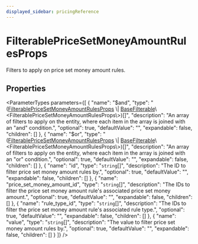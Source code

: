 ```yaml
---
displayed_sidebar: pricingReference
---
```



# FilterablePriceSetMoneyAmountRulesProps

Filters to apply on price set money amount rules.

## Properties

<ParameterTypes parameters={[
  {
    "name": "$and",
    "type": "([FilterablePriceSetMoneyAmountRulesProps](FilterablePriceSetMoneyAmountRulesProps.mdx) \\| [BaseFilterable](BaseFilterable.mdx)\\&#60;FilterablePriceSetMoneyAmountRulesProps\\&#62;)[]",
    "description": "An array of filters to apply on the entity, where each item in the array is joined with an \"and\" condition.",
    "optional": true,
    "defaultValue": "",
    "expandable": false,
    "children": []
  },
  {
    "name": "$or",
    "type": "([FilterablePriceSetMoneyAmountRulesProps](FilterablePriceSetMoneyAmountRulesProps.mdx) \\| [BaseFilterable](BaseFilterable.mdx)\\&#60;FilterablePriceSetMoneyAmountRulesProps\\&#62;)[]",
    "description": "An array of filters to apply on the entity, where each item in the array is joined with an \"or\" condition.",
    "optional": true,
    "defaultValue": "",
    "expandable": false,
    "children": []
  },
  {
    "name": "id",
    "type": "`string`[]",
    "description": "The ID to filter price set money amount rules by.",
    "optional": true,
    "defaultValue": "",
    "expandable": false,
    "children": []
  },
  {
    "name": "price_set_money_amount_id",
    "type": "`string`[]",
    "description": "The IDs to filter the price set money amount rule's associated price set money amount.",
    "optional": true,
    "defaultValue": "",
    "expandable": false,
    "children": []
  },
  {
    "name": "rule_type_id",
    "type": "`string`[]",
    "description": "The IDs to filter the price set money amount rule's associated rule type.",
    "optional": true,
    "defaultValue": "",
    "expandable": false,
    "children": []
  },
  {
    "name": "value",
    "type": "`string`[]",
    "description": "The value to filter price set money amount rules by.",
    "optional": true,
    "defaultValue": "",
    "expandable": false,
    "children": []
  }
]} />
